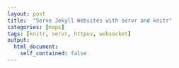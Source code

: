 ```yaml
---
layout: post
title:  "Serve Jekyll Websites with servr and knitr"
categories: [maps]
tags: [knitr, servr, httpuv, websocket]
output:
  html_document:
    self_contained: false
---
```




<!--more-->